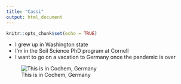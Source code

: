 ```yaml
---
title: "Cassi"
output: html_document
---
```


```r
knitr::opts_chunk$set(echo = TRUE)
```

* I grew up in Washington state
* I'm in the Soil Science PhD program at Cornell
* I want to go on a vacation to Germany once the pandemic is over

![This is in Cochem, Germany](https://upload.wikimedia.org/wikipedia/commons/thumb/4/42/Cochem_and_Reichsburg.jpg/1200px-Cochem_and_Reichsburg.jpg)

